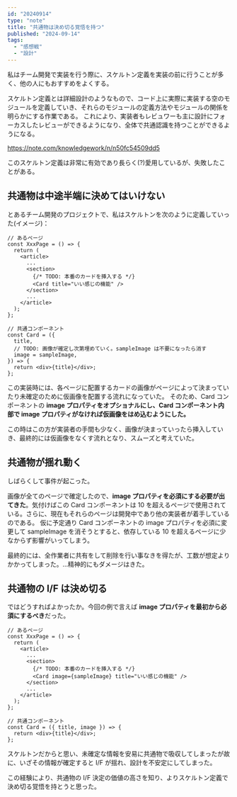 ```yaml
---
id: "20240914"
type: "note"
title: "共通物は決め切る覚悟を持つ"
published: "2024-09-14"
tags:
  - "感想戦"
  - "設計"
---
```


私はチーム開発で実装を行う際に、スケルトン定義を実装の前に行うことが多く、他の人にもおすすめをよくする。

スケルトン定義とは詳細設計のようなもので、コード上に実際に実装する空のモジュールを定義していき、それらのモジュールの定義方法やモジュールの関係を明らかにする作業である。
これにより、実装者もレビュワーも主に設計にフォーカスしたレビューができるようになり、全体で共通認識を持つことができるようになる。

https://note.com/knowledgework/n/n50fc54509dd5

このスケルトン定義は非常に有効であり長らく(?)愛用しているが、失敗したことがある。

## 共通物は中途半端に決めてはいけない

とあるチーム開発のプロジェクトで、私はスケルトンを次のように定義していった(イメージ)：

```tsx
// あるページ
const XxxPage = () => {
  return (
    <article>
      ...
      <section>
        {/* TODO: 本番のカードを挿入する */}
        <Card title="いい感じの機能" />
      </section>
      ...
    </article>
  );
};

// 共通コンポーネント
const Card = ({
  title,
  // TODO: 画像が確定し次第埋めていく。sampleImage は不要になったら消す
  image = sampleImage,
}) => {
  return <div>{title}</div>;
};
```

この実装時には、各ページに配置するカードの画像がページによって決まっていたり未確定のために仮画像を配置する流れになっていた。
そのため、Card コンポーネントの **image プロパティをオプショナルにし、Card コンポーネント内部で image プロパティがなければ仮画像をはめ込むようにした。**

この時はこの方が実装者の手間も少なく、画像が決まっていったら挿入していき、最終的には仮画像をなくす流れとなり、スムーズと考えていた。

## 共通物が揺れ動く

しばらくして事件が起こった。

画像が全てのページで確定したので、**image プロパティを必須にする必要が出てきた**。気付けばこの Card コンポーネントは 10 を超えるページで使用されている。さらに、現在もそれらのページは開発中であり他の実装者が着手しているのである。
仮に予定通り Card コンポーネントの image プロパティを必須に変更して sampleImage を消そうとすると、依存している 10 を超えるページに少なからず影響がいってしまう。

最終的には、全作業者に共有をして削除を行い事なきを得たが、工数が想定よりかかってしまった。…精神的にもダメージはきた。

## 共通物の I/F は決め切る

ではどうすればよかったか。今回の例で言えば **image プロパティを最初から必須にするべき**だった。

```tsx
// あるページ
const XxxPage = () => {
  return (
    <article>
      ...
      <section>
        {/* TODO: 本番のカードを挿入する */}
        <Card image={sampleImage} title="いい感じの機能" />
      </section>
      ...
    </article>
  );
};

// 共通コンポーネント
const Card = ({ title, image }) => {
  return <div>{title}</div>;
};
```

スケルトンだからと思い、未確定な情報を安易に共通物で吸収してしまったが故に、いざその情報が確定すると I/F が揺れ、設計を不安定にしてしまった。

この経験により、共通物の I/F 決定の価値の高さを知り、よりスケルトン定義で決め切る覚悟を持とうと思った。
